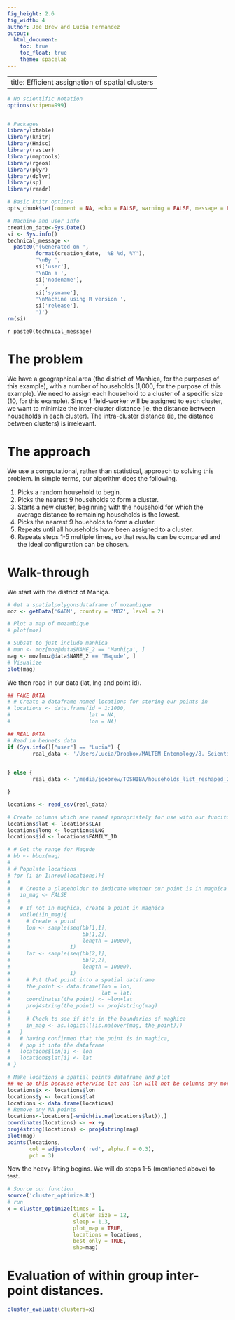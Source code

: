 ```yaml
---
fig_height: 2.6
fig_width: 4
author: Joe Brew and Lucia Fernandez
output:
  html_document:
    toc: true
    toc_float: true
    theme: spacelab
---
```


---
title: Efficient assignation of spatial clusters
---

```r
# No scientific notation
options(scipen=999)


# Packages 
library(xtable)
library(knitr)
library(Hmisc)
library(raster)
library(maptools)
library(rgeos)
library(plyr)
library(dplyr)
library(sp)
library(readr)

# Basic knitr options
opts_chunk$set(comment = NA, echo = FALSE, warning = FALSE, message = FALSE, error = FALSE, cache = F)

```

```r
# Machine and user info
creation_date<-Sys.Date()
si <- Sys.info()
technical_message <-
  paste0('(Generated on ',
         format(creation_date, '%B %d, %Y'),
         '\nBy ',
         si['user'],
         '\nOn a ',
         si['nodename'], 
         ' ',
         si['sysname'],
         '\nMachine using R version ',
         si['release'],
         ')')
rm(si)
```

`r paste0(technical_message)`

# The problem

We have a geographical area (the district of Manhiça, for the purposes of this example), with a number of households (1,000, for the purpose of this example). We need to assign each household to a cluster of a specific size (10, for this example). Since 1 field-worker will be assigned to each cluster, we want to minimize the inter-cluster distance (ie, the distance between households in each cluster). The intra-cluster distance (ie, the distance between clusters) is irrelevant.

# The approach

We use a computational, rather than statistical, approach to solving this problem. In simple terms, our algorithm does the following.  

1. Picks a random household to begin. 
2. Picks the nearest 9 households to form a cluster.
3. Starts a new cluster, beginning with the household for which the average distance to remaining households is the lowest.
4. Picks the nearest 9 houeholds to form a cluster.
5. Repeats until all households have been assigned to a cluster.
6. Repeats steps 1-5 multiple times, so that results can be compared and the ideal configuration can be chosen.

# Walk-through

We start with the district of Maniça.

```r
# Get a spatialpolygonsdataframe of mozambique
moz <- getData('GADM', country = 'MOZ', level = 2)

# Plot a map of mozambique
# plot(moz)

# Subset to just include manhica
# man <- moz[moz@data$NAME_2 == 'Manhiça', ]
mag <- moz[moz@data$NAME_2 == 'Magude', ]
# Visualize
plot(mag)
```

We then read in our data (lat, lng and point id).

```r
## FAKE DATA
# # Create a dataframe named locations for storing our points in
# locations <- data.frame(id = 1:1000, 
#                         lat = NA,
#                         lon = NA)

## REAL DATA
# Read in bednets data
if (Sys.info()["user"] == "Lucia") {
        real_data <- '/Users/Lucia/Dropbox/MALTEM Entomology/8. Scientific Studies/3. VECE- Efficacy/4. sample_size_house_selection/House selection bednets/updated_db/households_list_reshaped_2016-04-24.csv'

        
} else {
        real_data <- '/media/joebrew/TOSHIBA/households_list_reshaped_2016-04-24.csv'

}

locations <- read_csv(real_data)

# Create columns which are named appropriately for use with our funciton
locations$lat <- locations$LAT
locations$long <- locations$LNG
locations$id <- locations$FAMILY_ID

# # Get the range for Magude
# bb <- bbox(mag)
# 
# # Populate locations
# for (i in 1:nrow(locations)){
#   
#   # Create a placeholder to indicate whether our point is in maghica
#   in_mag <- FALSE
#   
#   # If not in maghica, create a point in maghica
#   while(!in_mag){
#     # Create a point
#     lon <- sample(seq(bb[1,1],
#                       bb[1,2],
#                       length = 10000),
#                   1)
#     lat <- sample(seq(bb[2,1],
#                       bb[2,2],
#                       length = 10000),
#                   1)
#     # Put that point into a spatial dataframe
#     the_point <- data.frame(lon = lon,
#                             lat = lat)
#     coordinates(the_point) <- ~lon+lat
#     proj4string(the_point) <- proj4string(mag)
#     
#     # Check to see if it's in the boundaries of maghica
#     in_mag <- as.logical(!is.na(over(mag, the_point)))
#   }
#   # having confirmed that the point is in maghica, 
#   # pop it into the dataframe
#   locations$lon[i] <- lon
#   locations$lat[i] <- lat
# }

# Make locations a spatial points dataframe and plot
## We do this because otherwise lat and lon will not be columns any more after transforming into a geo-point data set.
locations$x <- locations$lon
locations$y <- locations$lat
locations <- data.frame(locations)
# Remove any NA points
locations<-locations[-which(is.na(locations$lat)),]
coordinates(locations) <- ~x +y
proj4string(locations) <- proj4string(mag)
plot(mag)
points(locations, 
       col = adjustcolor('red', alpha.f = 0.3), 
       pch = 3)
```

Now the heavy-lifting begins. We will do steps 1-5 (mentioned above) to test.

```r
# Source our function
source('cluster_optimize.R')
# run
x = cluster_optimize(times = 1,
                     cluster_size = 12,
                     sleep = 1.3,
                     plot_map = TRUE,
                     locations = locations,
                     best_only = TRUE,
                     shp=mag)

```

# Evaluation of within group inter-point distances.


```r
cluster_evaluate(clusters=x)
       
```